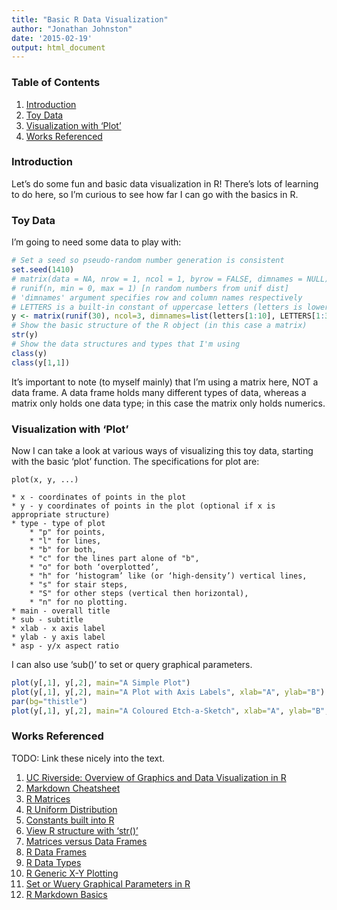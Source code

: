 ```yaml
---
title: "Basic R Data Visualization"
author: "Jonathan Johnston"
date: '2015-02-19'
output: html_document
---
```


### Table of Contents

1. [Introduction][]
2. [Toy Data][]
3. [Visualization with 'Plot'][]
4. [Works Referenced][]

### Introduction

Let's do some fun and basic data visualization in R! There's lots of learning to do here, so I'm curious to see how far I can go with the basics in R.

### Toy Data

I'm going to need some data to play with:

```r
# Set a seed so pseudo-random number generation is consistent
set.seed(1410)
# matrix(data = NA, nrow = 1, ncol = 1, byrow = FALSE, dimnames = NULL)
# runif(n, min = 0, max = 1) [n random numbers from unif dist]
# 'dimnames' argument specifies row and column names respectively
# LETTERS is a built-in constant of uppercase letters (letters is lowercase)
y <- matrix(runif(30), ncol=3, dimnames=list(letters[1:10], LETTERS[1:3]))
# Show the basic structure of the R object (in this case a matrix)
str(y)
# Show the data structures and types that I'm using
class(y)
class(y[1,1])
```

It's important to note (to myself mainly) that I'm using a matrix here, NOT a data frame. A data frame holds many different types of data, whereas a matrix only holds one data type; in this case the matrix only holds numerics.

### Visualization with 'Plot'

Now I can take a look at various ways of visualizing this toy data, starting with the basic 'plot' function. The specifications for plot are:

```
plot(x, y, ...)

* x - coordinates of points in the plot
* y - y coordinates of points in the plot (optional if x is appropriate structure)
* type - type of plot
    * "p" for points,
    * "l" for lines,
    * "b" for both,
    * "c" for the lines part alone of "b",
    * "o" for both ‘overplotted’,
    * "h" for ‘histogram’ like (or ‘high-density’) vertical lines,
    * "s" for stair steps,
    * "S" for other steps (vertical then horizontal),
    * "n" for no plotting.
* main - overall title
* sub - subtitle
* xlab - x axis label
* ylab - y axis label
* asp - y/x aspect ratio
```

I can also use 'sub()' to set or query graphical parameters.

```r
plot(y[,1], y[,2], main="A Simple Plot")
plot(y[,1], y[,2], main="A Plot with Axis Labels", xlab="A", ylab="B")
par(bg="thistle")
plot(y[,1], y[,2], main="A Coloured Etch-a-Sketch", xlab="A", ylab="B", type="s")
```

### Works Referenced

TODO: Link these nicely into the text.

1. [UC Riverside: Overview of Graphics and Data Visualization in R](http://faculty.ucr.edu/~tgirke/HTML_Presentations/Manuals/Rgraphics/Rgraphics.pdf)
2. [Markdown Cheatsheet](https://github.com/adam-p/markdown-here/wiki/Markdown-Cheatsheet)
3. [R Matrices](http://stat.ethz.ch/R-manual/R-devel/library/base/html/matrix.html)
4. [R Uniform Distribution](https://stat.ethz.ch/R-manual/R-devel/library/stats/html/Uniform.html)
5. [Constants built into R](http://stat.ethz.ch/R-manual/R-devel/library/base/html/Constants.html)
6. [View R structure with 'str()'](https://stat.ethz.ch/R-manual/R-devel/library/utils/html/str.html)
7. [Matrices versus Data Frames](https://stackoverflow.com/questions/5158790/data-frame-or-matrix)
8. [R Data Frames](http://stat.ethz.ch/R-manual/R-devel/library/base/html/data.frame.html)
9. [R Data Types](http://www.statmethods.net/input/datatypes.html)
10. [R Generic X-Y Plotting](http://stat.ethz.ch/R-manual/R-devel/library/graphics/html/plot.html)
11. [Set or Wuery Graphical Parameters in R](http://stat.ethz.ch/R-manual/R-devel/library/graphics/html/par.html)
12. [R Markdown Basics](http://rmarkdown.rstudio.com/authoring_basics.html)